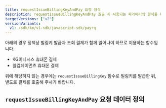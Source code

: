 ```yaml
---
title: requestIssueBillingKeyAndPay 요청 형식
description: requestIssueBillingKeyAndPay 호출 시 사용되는 파라미터의 형식을 확인할 수 있습니다.
targetVersions: ["v2"]
versionVariants:
  v1: /sdk/ko/v1-sdk/javascript-sdk/payrq
---
```



<Hint style="info">
아래의 경우 정책상 빌링키 발급과 초회 결제가 함께 일어나야 하므로 이용하는 함수입니다.

- KG이니시스 휴대폰 결제
- 웰컴페이먼츠 휴대폰 결제

위에 해당하지 않는 경우에는 `requestIssueBillingKey` 함수로 빌링키를 발급한 뒤, 별도로 결제를 호출해 주시기 바랍니다.
</Hint>

## `requestIssueBillingKeyAndPay` 요청 데이터 정의

<Parameter flatten>
  <SDKParameter path="#/resources/request/IssueBillingKeyAndPayRequest" ident="request" />
</Parameter>
